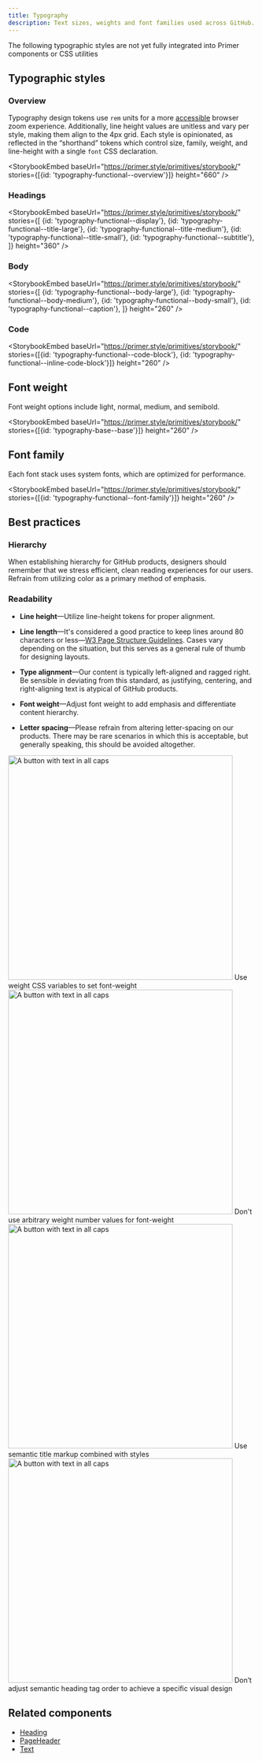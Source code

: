 ```yaml
---
title: Typography
description: Text sizes, weights and font families used across GitHub.
---
```


<Note>The following typographic styles are not yet fully integrated into Primer components or CSS utilities</Note>

## Typographic styles

### Overview

Typography design tokens use `rem` units for a more [accessible](https://www.w3.org/WAI/WCAG21/Understanding/resize-text.html) browser zoom experience. Additionally, line height values are unitless and vary per style, making them align to the 4px grid. Each style is opinionated, as reflected in the “shorthand” tokens which control size, family, weight, and line-height with a single `font` CSS declaration.

<StorybookEmbed
  baseUrl="https://primer.style/primitives/storybook/"
  stories={[{id: 'typography-functional--overview'}]}
  height="660"
/>

### Headings

<StorybookEmbed
  baseUrl="https://primer.style/primitives/storybook/"
  stories={[
    {id: 'typography-functional--display'},
    {id: 'typography-functional--title-large'},
    {id: 'typography-functional--title-medium'},
    {id: 'typography-functional--title-small'},
    {id: 'typography-functional--subtitle'},
  ]}
  height="360"
/>

### Body

<StorybookEmbed
  baseUrl="https://primer.style/primitives/storybook/"
  stories={[
    {id: 'typography-functional--body-large'},
    {id: 'typography-functional--body-medium'},
    {id: 'typography-functional--body-small'},
    {id: 'typography-functional--caption'},
  ]}
  height="260"
/>

### Code

<StorybookEmbed
  baseUrl="https://primer.style/primitives/storybook/"
  stories={[{id: 'typography-functional--code-block'}, {id: 'typography-functional--inline-code-block'}]}
  height="260"
/>

## Font weight

Font weight options include light, normal, medium, and semibold.

<StorybookEmbed
  baseUrl="https://primer.style/primitives/storybook/"
  stories={[{id: 'typography-base--base'}]}
  height="260"
/>

## Font family

Each font stack uses system fonts, which are optimized for performance.

<StorybookEmbed
  baseUrl="https://primer.style/primitives/storybook/"
  stories={[{id: 'typography-functional--font-family'}]}
  height="260"
/>

## Best practices

### Hierarchy

When establishing hierarchy for GitHub products, designers should remember that we stress efficient, clean reading experiences for our users. Refrain from utilizing color as a primary method of emphasis.

### Readability

- **Line height**—Utilize line-height tokens for proper alignment.

- **Line length**—It's considered a good practice to keep lines around 80 characters or less—[W3 Page Structure Guidelines](https://www.w3.org/WAI/tutorials/page-structure/styling/). Cases vary depending on the situation, but this serves as a general rule of thumb for designing layouts.

- **Type alignment**—Our content is typically left-aligned and ragged right. Be sensible in deviating from this standard, as justifying, centering, and right-aligning text is atypical of GitHub products.

- **Font weight**—Adjust font weight to add emphasis and differentiate content hierarchy.

- **Letter spacing**—Please refrain from altering letter-spacing on our products. There may be rare scenarios in which this is acceptable, but generally speaking, this should be avoided altogether.

<DoDontContainer>
  <Do>
    <img
      src="https://user-images.githubusercontent.com/18661030/234685417-f1cbb3b6-dfdf-4594-9b96-357569aaa688.png"
      role="presentation"
      width="456"
      alt="A button with text in all caps"
    />
    <Caption>Use weight CSS variables to set font-weight</Caption>
  </Do>
  <Dont>
    <img
      src="https://user-images.githubusercontent.com/18661030/234685419-2f935ad2-5f78-4b23-8529-274030ea6039.png"
      role="presentation"
      width="456"
      alt="A button with text in all caps"
    />
    <Caption>Don't use arbitrary weight number values for font-weight</Caption>
  </Dont>
</DoDontContainer>

<DoDontContainer>
  <Do>
    <img
      src="https://user-images.githubusercontent.com/18661030/234685422-963b8278-e6d0-49c9-9943-1f781975c21a.png"
      role="presentation"
      width="456"
      alt="A button with text in all caps"
    />
    <Caption>Use semantic title markup combined with styles</Caption>
  </Do>
  <Dont>
    <img
      src="https://user-images.githubusercontent.com/18661030/234685425-ba616cab-d7e6-445e-9ed2-33425a4efd30.png"
      role="presentation"
      width="456"
      alt="A button with text in all caps"
    />
    <Caption>Don’t adjust semantic heading tag order to achieve a specific visual design</Caption>
  </Dont>
</DoDontContainer>

## Related components

- [Heading](/components/heading)
- [PageHeader](/components/page-header)
- [Text](/components/text)

